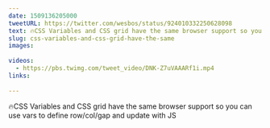 ```yaml
---
date: 1509136205000
tweetURL: https://twitter.com/wesbos/status/924010332250628098
text: 🔥CSS Variables and CSS grid have the same browser support so you can use vars to define row/col/gap and update with JS 
slug: css-variables-and-css-grid-have-the-same
images:
  
videos:
  - https://pbs.twimg.com/tweet_video/DNK-Z7uVAAARf1i.mp4
links:
  
---
```

🔥CSS Variables and CSS grid have the same browser support so you can use vars to define row/col/gap and update with JS
